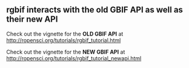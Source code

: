 <!--
%\VignetteEngine{knitr::knitr}
%\VignetteIndexEntry{rgbif vignette}
-->

## rgbif interacts with the old GBIF API as well as their new API

Check out the vignette for the **OLD GBIF API** at [http://ropensci.org/tutorials/rgbif_tutorial.html](http://ropensci.org/tutorials/rgbif_tutorial.html)

Check out the vignette for the **NEW GBIF API** at [http://ropensci.org/tutorials/rgbif_tutorial_newapi.html](http://ropensci.org/tutorials/rgbif_tutorial_newapi.html)